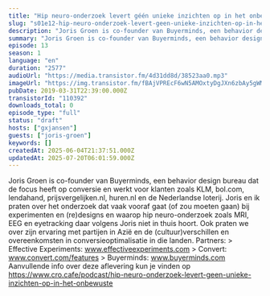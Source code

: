 ```yaml
---
title: "Hip neuro-onderzoek levert géén unieke inzichten op in het onbewuste, met Joris Groen (Buyerminds)"
slug: "s01e12-hip-neuro-onderzoek-levert-geen-unieke-inzichten-op-in-het-onbewuste"
description: "Joris Groen is co-founder van Buyerminds, een behavior design bureau dat de focus heeft op conversie en werkt voor klanten zoals KLM, bol.com, lendahand, prijsvergelijken.nl, huren.nl en de Nederlandse loterij. Joris en ik praten over het onderzoek dat vaak vooraf gaat (of zou moeten gaan) bij experimenten en (re)designs en waarop hip neuro-onderzoek zoals MRI, EEG en eyetracking daar volgens Joris niet in thuis hoort. Ook praten we over zijn ervaring met partijen in Azië en de (cultuur)verschillen en overeenkomsten in conversieoptimalisatie in die landen. Partners: > Effective Experiments: www.effectiveexperiments.com > Convert: www.convert.com/features > Buyerminds: www.buyerminds.com Aanvullende info over deze aflevering kun je vinden op https://www.cro.cafe/podcast/hip-neuro-onderzoek-levert-geen-unieke-inzichten-op-in-het-onbewuste"
summary: "Joris Groen is co-founder van Buyerminds, een behavior design bureau dat de focus heeft op conversie en werkt voor klanten zoals KLM, bol.com, lendahand, prijsvergelijken.nl, huren.nl en de Nederlandse loterij.\r\n\r\nJoris en ik praten over het onderzoek dat vaak vooraf gaat (of zou moeten gaan) bij experimenten en (re)designs en waarop hip neuro-onderzoek zoals MRI, EEG en eyetracking daar volgens Joris niet in thuis hoort.\r\n\r\nOok praten we over zijn ervaring met partijen in Azië en de (cultuur)verschillen en overeenkomsten in conversieoptimalisatie in die landen.\r\n\r\nPartners:\r\n> Effective Experiments: www.effectiveexperiments.com\r\n> Convert: www.convert.com/features\r\n> Buyerminds: www.buyerminds.com\r\n\r\nAanvullende info over deze aflevering kun je vinden op https://www.cro.cafe/podcast/hip-neuro-onderzoek-levert-geen-unieke-inzichten-op-in-het-onbewuste"
episode: 13
season: 1
language: "en"
duration: "2577"
audioUrl: "https://media.transistor.fm/4d31dd8d/38523aa0.mp3"
imageUrl: "https://img.transistor.fm/fBAjVPREcF6wN5AMOxtyDgJXn6zbAy5gWMGOJAmFPFw/rs:fill:3000:3000:1/q:60/aHR0cHM6Ly9pbWct/dXBsb2FkLXByb2R1/Y3Rpb24udHJhbnNp/c3Rvci5mbS9lcGlz/b2RlLzExMDM5Mi8x/NjAxNTg4Njc0LWFy/dHdvcmsuanBn.webp"
pubDate: 2019-03-31T22:39:00.000Z
transistorId: "110392"
downloads_total: 0
episode_type: "full"
status: "draft"
hosts: ["gxjansen"]
guests: ["joris-groen"]
keywords: []
createdAt: 2025-06-04T21:37:51.000Z
updatedAt: 2025-07-20T06:01:59.000Z
---
```


Joris Groen is co-founder van Buyerminds, een behavior design bureau dat de focus heeft op conversie en werkt voor klanten zoals KLM, bol.com, lendahand, prijsvergelijken.nl, huren.nl en de Nederlandse loterij. Joris en ik praten over het onderzoek dat vaak vooraf gaat (of zou moeten gaan) bij experimenten en (re)designs en waarop hip neuro-onderzoek zoals MRI, EEG en eyetracking daar volgens Joris niet in thuis hoort. Ook praten we over zijn ervaring met partijen in Azië en de (cultuur)verschillen en overeenkomsten in conversieoptimalisatie in die landen. Partners: > Effective Experiments: www.effectiveexperiments.com > Convert: www.convert.com/features > Buyerminds: www.buyerminds.com Aanvullende info over deze aflevering kun je vinden op https://www.cro.cafe/podcast/hip-neuro-onderzoek-levert-geen-unieke-inzichten-op-in-het-onbewuste
